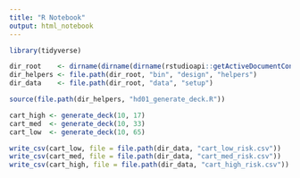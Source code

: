 ```yaml
---
title: "R Notebook"
output: html_notebook
---
```




```r
library(tidyverse)

dir_root    <- dirname(dirname(dirname(rstudioapi::getActiveDocumentContext()$path)))
dir_helpers <- file.path(dir_root, "bin", "design", "helpers")
dir_data    <- file.path(dir_root, "data", "setup")

source(file.path(dir_helpers, "hd01_generate_deck.R"))

```


```r
cart_high <- generate_deck(10, 17)
cart_med  <- generate_deck(10, 33)
cart_low  <- generate_deck(10, 65)

write_csv(cart_low, file = file.path(dir_data, "cart_low_risk.csv"))
write_csv(cart_med, file = file.path(dir_data, "cart_med_risk.csv"))
write_csv(cart_high, file = file.path(dir_data, "cart_high_risk.csv"))

```



